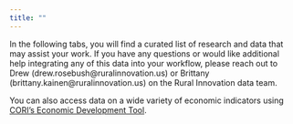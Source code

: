 ```yaml
---
title: ""
---
```


In the following tabs, you will find a curated list of research and data that may assist your work.  If you have any questions or would like additional help integrating any of this data into your workflow, please reach out to Drew (drew.rosebush@ruralinnovation.us) or Brittany (brittany.kainen@ruralinnovation.us) on the Rural Innovation data team.  

You can also access data on a wide variety of economic indicators using [CORI's Economic Development Tool](https://erc-tool.ruralinnovation.us/){.external target="_blank"}.
